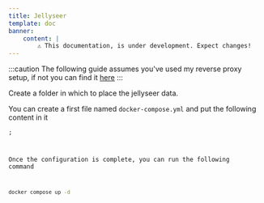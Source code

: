 ```yaml
---
title: Jellyseer
template: doc
banner:
    content: |
        ⚠️ This documentation, is under development. Expect changes!
---
```


:::caution
The following guide assumes you've used my reverse proxy setup, if not you can find it <a href="/tools/nginx-proxy/">here</a>
:::


Create a folder in which to place the jellyseer data.

You can create a first file named `docker-compose.yml` and put the following content in it


<Code code={contentJellyseer} lang="yml" title="docker-compose.yml" />;

Once the configuration is complete, you can run the following command

```bash
docker compose up -d
```
